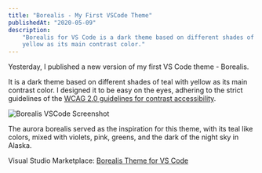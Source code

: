```yaml
---
title: "Borealis - My First VSCode Theme"
publishedAt: "2020-05-09"
description:
    "Borealis for VS Code is a dark theme based on different shades of teal with
    yellow as its main contrast color."
---
```


Yesterday, I published a new version of my first VS Code theme - Borealis.

It is a dark theme based on different shades of teal with yellow as its main
contrast color. I designed it to be easy on the eyes, adhering to the strict
guidelines of the
[WCAG 2.0 guidelines for contrast accessibility](https://www.w3.org/TR/UNDERSTANDING-WCAG20/visual-audio-contrast-contrast.html).

<Image
	src="/images/borealis-my-first-vscode-theme/borealis-vscode.png"
	height={697}
	width={1280}
	priority={true}
	alt="Borealis VSCode Screenshot"
/>

The aurora borealis served as the inspiration for this theme, with its teal like
colors, mixed with violets, pink, greens, and the dark of the night sky in
Alaska.

Visual Studio Marketplace:
[Borealis Theme for VS Code](https://marketplace.visualstudio.com/items?itemName=eckertalex.borealis)
